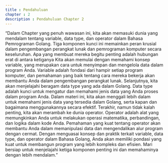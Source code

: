 ---
title : Pendahuluan
chapter : 2
description : Pendahuluan Chapter 2
---

<Card>
“Dalam Chapter yang penuh wawasan ini, kita akan memasuki dunia yang
mendalam tentang variable, data type, dan operator dalam Bahasa Pemrograman
Golang. Tiga komponen kunci ini memainkan peran krusial dalam pengembangan
perangkat lunak dan pemrograman komputer secara keseluruhan. Apa yang
membuat mereka begitu penting adalah hubungan erat di antara ketiganya
Kita akan memulai dengan memahami konsep variable, yang merupakan cara untuk
menyimpan dan mengelola data dalam program Anda. Variable adalah fondasi dari
hampir setiap program komputer, dan pemahaman yang baik tentang cara mereka
bekerja akan membantu Anda dalam pengembangan perangkat lunak.
Selanjutnya, kita akan menjelajahi beragam data type yang ada dalam Golang. Data
type adalah kunci untuk mengatur dan memahami jenis data yang Anda proses
dalam program Anda. Dalam materi ini, kita akan menggali lebih dalam untuk
memahami jenis data yang tersedia dalam Golang, serta kapan dan bagaimana
menggunakannya secara efektif.
Terakhir, namun tidak kalah penting, kita akan merambah ke dunia operator.
Operator adalah alat yang memungkinkan Anda untuk melakukan operasi
matematika, perbandingan, dan logika dalam kode Anda. Pemahaman yang kuat
tentang operator akan membantu Anda dalam memanipulasi data dan
mengendalikan alur program dengan cermat.
Dengan menguasai konsep dan praktik terkait variable, data type, dan operator
dalam Bahasa Golang, Anda akan memiliki pondasi yang kuat untuk membangun
program yang lebih kompleks dan efisien. Mari bersiap untuk menjelajahi ketiga
komponen penting ini dan memahaminya dengan lebih mendalam.”
</Card>
